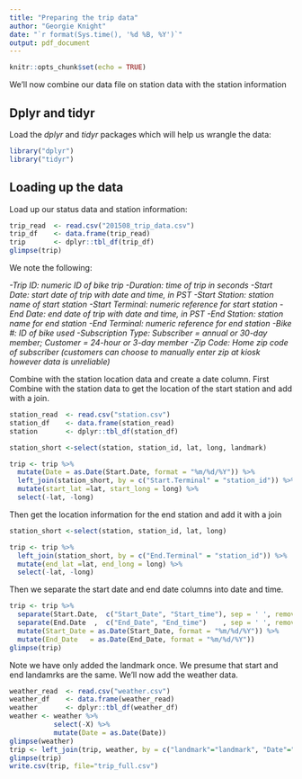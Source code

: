 ---
title: "Preparing the trip data"
author: "Georgie Knight"
date: "`r format(Sys.time(), '%d %B, %Y')`"
output: pdf_document
---

```{r setup, include=FALSE}
knitr::opts_chunk$set(echo = TRUE)
```
We'll now combine our data file on station data with the station information

## Dplyr and tidyr

Load the _dplyr_ and _tidyr_ packages which will help us wrangle the data:

```{r}
library("dplyr")
library("tidyr")
```
## Loading up the data

Load up our status data and station information:

```{r}
trip_read  <- read.csv("201508_trip_data.csv")
trip_df    <- data.frame(trip_read)
trip       <- dplyr::tbl_df(trip_df)
glimpse(trip)
```

We note the following:

_-Trip ID: numeric ID of bike trip_
_-Duration: time of trip in seconds_
_-Start Date: start date of trip with date and time, in PST_
_-Start Station: station name of start station_
_-Start Terminal: numeric reference for start station_
_-End Date: end date of trip with date and time, in PST_
_-End Station: station name for end station_
_-End Terminal: numeric reference for end station_
_-Bike #: ID of bike used_
_-Subscription Type: Subscriber = annual or 30-day member; Customer = 24-hour or 3-day member_
_-Zip Code: Home zip code of subscriber (customers can choose to manually enter zip at kiosk however data is unreliable)_

Combine with the station location data and create a date column. First Combine with the station data to get the location of the start station and add with a join.

```{r}
station_read  <- read.csv("station.csv")
station_df    <- data.frame(station_read)
station       <- dplyr::tbl_df(station_df)

station_short <-select(station, station_id, lat, long, landmark)

trip <- trip %>% 
  mutate(Date = as.Date(Start.Date, format = "%m/%d/%Y")) %>% 
  left_join(station_short, by = c("Start.Terminal" = "station_id")) %>% 
  mutate(start_lat =lat, start_long = long) %>% 
  select(-lat, -long)
```

Then get the location information for the end station and add it with a join
```{r}

station_short <-select(station, station_id, lat, long)

trip <- trip %>%
  left_join(station_short, by = c("End.Terminal" = "station_id")) %>% 
  mutate(end_lat =lat, end_long = long) %>% 
  select(-lat, -long)
```


Then we separate the start date and end date columns into date and time.
```{r}
trip <- trip %>%
  separate(Start.Date,  c("Start_Date", "Start_time"), sep = ' ', remove = TRUE) %>% 
  separate(End.Date  ,  c("End_Date", "End_time")    , sep = ' ', remove = TRUE) %>% 
  mutate(Start_Date = as.Date(Start_Date, format = "%m/%d/%Y")) %>% 
  mutate(End_Date   = as.Date(End_Date, format = "%m/%d/%Y"))
glimpse(trip)
```

Note we have only added the landmark once. We presume that start and end landamrks are the same.  We'll now add the weather data.



```{r}
weather_read  <- read.csv("weather.csv")
weather_df    <- data.frame(weather_read)
weather       <- dplyr::tbl_df(weather_df)
weather <- weather %>% 
           select(-X) %>% 
           mutate(Date = as.Date(Date))
glimpse(weather)
trip <- left_join(trip, weather, by = c("landmark"="landmark", "Date"="Date"))
glimpse(trip)
write.csv(trip, file="trip_full.csv")

```
